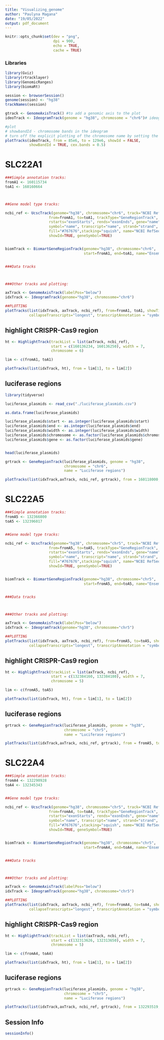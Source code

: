 ```yaml
---
title: "Visualizing_genome"
author: "Paulyna Magana"
date: "19/05/2022"
output: pdf_document
---
```


```r
knitr::opts_chunk$set(dev = "png",
                      dpi = 900,
                      echo = TRUE,
                      cache = TRUE)
```

### Libraries

```r
library(Gviz)
library(rtracklayer)
library(GenomicRanges)
library(biomaRt)
```

```r

session <- browserSession()
genome(session) <- "hg38"
trackNames(session)

```

```r
gtrack <- GenomeAxisTrack() #to add a genomic axis to the plot
ideoTrack <- IdeogramTrack(genome = "hg38", chromosome = "chr6")# ideogram

#plot
# showbandId - chromosome bands in the ideogram
# turn off the explicit plotting of the chromosome name by setting the showId display parameter to FALSE.
plotTracks(ideoTrack, from = 85e6, to = 129e6, showId = FALSE, 
           showBandId = TRUE, cex.bands = 0.5)
```

# SLC22A1

```r

###Simple annotation tracks:
fromA1 <- 160115734
toA1 <- 160160664



##Gene model type tracks:

ncbi_ref <- UcscTrack(genome="hg38", chromosome="chr6", track="NCBI RefSeq", 
                    from=fromA1, to=toA1, trackType="GeneRegionTrack", 
                    rstarts="exonStarts", rends="exonEnds", gene="name", 
                    symbol="name", transcript="name", strand="strand", 
                    fill="#767676",stacking="squish", name="NCBI RefSeq", 
                    showId=TRUE, geneSymbol=TRUE)


biomTrack <- BiomartGeneRegionTrack(genome="hg38", chromosome="chr6",
                                    start=fromA1, end=toA1, name="Ensembl")


###Data tracks



###Other tracks and plotting: 

axTrack <- GenomeAxisTrack(labelPos="below")
idxTrack <- IdeogramTrack(genome="hg38", chromosome="chr6")

##PLOTTING
plotTracks(list(idxTrack, axTrack, ncbi_ref), from=fromA1, toA1, showTitle=TRUE, col.line=NULL,
           collapseTranscripts="longest", transcriptAnnotation = "symbol")


```

## highlight CRISPR-Cas9 region

```r
ht <- HighlightTrack(trackList = list(axTrack, ncbi_ref),
                     start = c(160136234, 160136250), width = 7,
                     chromosome = 6)

lim <- c(fromA1, toA1)

plotTracks(list(idxTrack, ht), from = lim[1], to = lim[2])


```

## luciferase regions

```r
library(tidyverse)

luciferase_plasmids <- read_csv("./luciferase_plasmids.csv")

as.data.frame(luciferase_plasmids)

luciferase_plasmids$start <- as.integer(luciferase_plasmids$start)
luciferase_plasmids$end <- as.integer(luciferase_plasmids$end)
luciferase_plasmids$width <- as.integer(luciferase_plasmids$width)
luciferase_plasmids$chromosome <- as.factor(luciferase_plasmids$chromosome)
luciferase_plasmids$gene <- as.factor(luciferase_plasmids$gene)


head(luciferase_plasmids)
```

```r
grtrack <- GeneRegionTrack(luciferase_plasmids, genome = "hg38",
                           chromosome = "chr6",
                           name = "Luciferase regions")

plotTracks(list(idxTrack,axTrack, ncbi_ref, grtrack), from = 160118000, to = 160126000, transcriptAnnotation="gene")

```

# SLC22A5

```r

###Simple annotation tracks:
fromA5 <- 132366800
toA5 <- 132396017


##Gene model type tracks:

ncbi_ref <- UcscTrack(genome="hg38", chromosome="chr5", track="NCBI RefSeq", 
                    from=fromA5, to=toA5, trackType="GeneRegionTrack", 
                    rstarts="exonStarts", rends="exonEnds", gene="name", 
                    symbol="name", transcript="name", strand="strand", 
                    fill="#767676",stacking="squish", name="NCBI RefSeq", 
                    showId=TRUE, geneSymbol=TRUE)


biomTrack <- BiomartGeneRegionTrack(genome="hg38", chromosome="chr5",
                                    start=fromA5, end=toA5, name="Ensembl")


###Data tracks



###Other tracks and plotting: 

axTrack <- GenomeAxisTrack(labelPos="below")
idxTrack <- IdeogramTrack(genome="hg38", chromosome="chr5")

##PLOTTING
plotTracks(list(idxTrack, axTrack, ncbi_ref), from=fromA5, to=toA5, showTitle=TRUE, col.line=NULL,
           collapseTranscripts="longest", transcriptAnnotation = "symbol")

```

## highlight CRISPR-Cas9 region

```r

ht <- HighlightTrack(trackList = list(axTrack, ncbi_ref),
                     start = c(132384160, 132384180), width = 7,
                     chromosome = 5)

lim <- c(fromA5, toA5)

plotTracks(list(idxTrack, ht), from = lim[1], to = lim[2])


```

## luciferase regions


```r
grtrack <- GeneRegionTrack(luciferase_plasmids, genome = "hg38",
                           chromosome = "chr5",
                           name = "Luciferase regions")

plotTracks(list(idxTrack,axTrack, ncbi_ref, grtrack), from = fromA5, to = 132389321, transcriptAnnotation="gene")

```


# SLC22A4

```r

###Simple annotation tracks:
fromA4 <- 132290928
toA4 <- 132345343


##Gene model type tracks:

ncbi_ref <- UcscTrack(genome="hg38", chromosome="chr5", track="NCBI RefSeq", 
                    from=fromA4, to=toA4, trackType="GeneRegionTrack", 
                    rstarts="exonStarts", rends="exonEnds", gene="name", 
                    symbol="name", transcript="name", strand="strand", 
                    fill="#767676",stacking="squish", name="NCBI RefSeq", 
                    showId=TRUE, geneSymbol=TRUE)


biomTrack <- BiomartGeneRegionTrack(genome="hg38", chromosome="chr5",
                                    start=fromA4, end=toA4, name="Ensembl")


###Data tracks



###Other tracks and plotting: 

axTrack <- GenomeAxisTrack(labelPos="below")
idxTrack <- IdeogramTrack(genome="hg38", chromosome="chr5")

##PLOTTING
plotTracks(list(idxTrack, axTrack, ncbi_ref), from=fromA4, to=toA4, showTitle=TRUE, col.line=NULL,
           collapseTranscripts="longest", transcriptAnnotation = "symbol")

```

## highlight CRISPR-Cas9 region

```r

ht <- HighlightTrack(trackList = list(axTrack, ncbi_ref),
                     start = c(132313626, 132313650), width = 7,
                     chromosome = 5)

lim <- c(fromA4, toA4)

plotTracks(list(idxTrack, ht), from = lim[1], to = lim[2])


```

## luciferase regions


```r
grtrack <- GeneRegionTrack(luciferase_plasmids, genome = "hg38",
                           chromosome = "chr5",
                           name = "Luciferase regions")

plotTracks(list(idxTrack,axTrack, ncbi_ref, grtrack), from = 132293519, to = 132295119, transcriptAnnotation="gene")

```




## Session Info

```r
sessionInfo()
```
